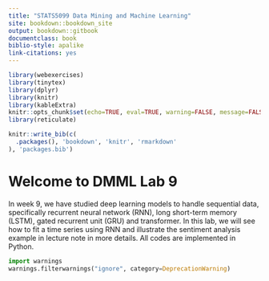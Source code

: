 ```yaml
---
title: "STATS5099 Data Mining and Machine Learning"
site: bookdown::bookdown_site
output: bookdown::gitbook
documentclass: book
biblio-style: apalike
link-citations: yes
---
```


```r
library(webexercises)
library(tinytex)
library(dplyr)
library(knitr)
library(kableExtra)
knitr::opts_chunk$set(echo=TRUE, eval=TRUE, warning=FALSE, message=FALSE)
library(reticulate)
```


```r
knitr::write_bib(c(
  .packages(), 'bookdown', 'knitr', 'rmarkdown'
), 'packages.bib')
```


# Welcome to DMML Lab 9

In week 9, we have studied deep learning models to handle sequential data, specifically recurrent neural network (RNN), long short-term memory (LSTM), gated recurrent unit (GRU) and transformer. In this lab, we will see how to fit a time series using RNN and illustrate the sentiment analysis example in lecture note in more details. All codes are implemented in Python. 

```python
import warnings
warnings.filterwarnings("ignore", category=DeprecationWarning)
```

